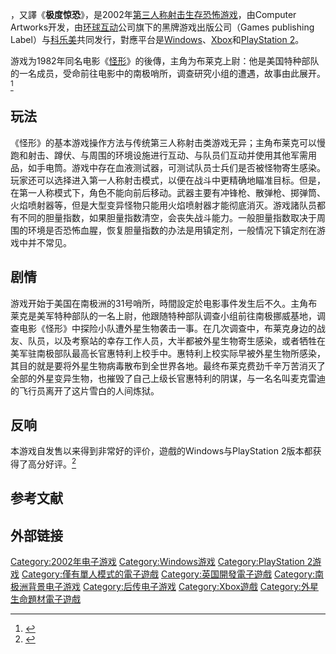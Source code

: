 {{Refimprove|time=2021-01-23T15:42:59+00:00}}
{{NoteTA
| G1 = Games
| 1 = zh-cn:怪形; zh-hk:怪形; zh-tw:突變第三型;
}}{{For|1982年美国科幻恐怖片|怪形}}{{vgname|怪形|en=The Thing|cn=怪形|hk=cn|tw=突變第三型|aka-cn=突变怪物}}，又譯《'''极度惊恐'''》，是2002年[[第三人称射击|第三人称射击]][[生存恐怖游戏|生存恐怖游戏]]，由Computer Artworks开发，由[[环球互动|环球互动]]公司旗下的黑牌游戏出版公司（Games publishing Label）与[[科乐美|科乐美]]共同发行，對應平台是[[Windows|Windows]]、[[Xbox_(游戏机)|Xbox]]和[[PlayStation_2|PlayStation 2]]。

游戏为1982年同名电影《[[怪形|怪形]]》的後傳，主角为布莱克上尉：他是美国特种部队的一名成员，受命前往电影中的南极哨所，调查研究小组的遭遇，故事由此展开。<ref>{{cite news |title=The ThingReview - another latey from Vivendi, but does this one disappoint too?” |url=https://www.eurogamer.net/articles/r_thething |accessdate=2013-10-29 |agency=EUROGAMER |date=2013-10-29 |archive-date=2021-01-28 |archive-url=https://web.archive.org/web/20210128081218/https://www.eurogamer.net/articles/r_thething |dead-url=no }}</ref>

== 玩法 ==

《怪形》的基本游戏操作方法与传统第三人称射击类游戏无异；主角布莱克可以慢跑和射击、蹲伏、与周围的环境设施进行互动、与队员们互动并使用其他军需用品，如手电筒。游戏中存在血液测试器，可测试队员士兵们是否被怪物寄生感染。玩家还可以选择进入第一人称射击模式，以便在战斗中更精确地瞄准目标。但是，在第一人称模式下，角色不能向前后移动。武器主要有冲锋枪、散弹枪、掷弹筒、火焰喷射器等，但是大型变异怪物只能用火焰喷射器才能彻底消灭。游戏諸队员都有不同的胆量指数，如果胆量指数清空，会丧失战斗能力。一般胆量指数取决于周围的环境是否恐怖血腥，恢复胆量指数的办法是用镇定剂，一般情况下镇定剂在游戏中并不常见。

== 剧情 ==

游戏开始于美国在南极洲的31号哨所，時間設定於电影事件发生后不久。主角布莱克是美军特种部队的一名上尉，他跟随特种部队调查小组前往南极挪威基地，调查电影《怪形》中探险小队遭外星生物袭击一事。在几次调查中，布莱克身边的战友、队员，以及考察站的幸存工作人员，大半都被外星生物寄生感染，或者牺牲在美军驻南极部队最高长官惠特利上校手中。惠特利上校实际早被外星生物所感染，其目的就是要将外星生物病毒散布到全世界各地。最终布莱克费劲千辛万苦消灭了全部的外星变异生物，也摧毁了自己上级长官惠特利的阴谋，与一名名叫麦克雷迪的飞行员离开了这片雪白的人间炼狱。

== 反响 ==

本游戏自发售以来得到非常好的评价，遊戲的Windows与PlayStation 2版本都获得了高分好评。<ref>{{cite news |title=A Very Small Thingthe classic horror film of the '50s will be moving to the Game Boy Color and Advance. ” |url=https://www.ign.com/articles/2000/09/22/a-very-small-thing |accessdate=2013-10-29 |agency=IGN |date=2013-10-29 |archive-date=2021-01-28 |archive-url=https://web.archive.org/web/20210128234849/https://www.ign.com/articles/2000/09/22/a-very-small-thing |dead-url=no }}</ref>

==参考文献==
{{reflist}}

==外部链接==

{{John W. Campbell's The Thing}}

{{DEFAULTSORT:The Thing}}
[[Category:2002年电子游戏|Category:2002年电子游戏]]
[[Category:Windows游戏|Category:Windows游戏]]
[[Category:PlayStation_2游戏|Category:PlayStation 2游戏]]
[[Category:僅有單人模式的電子遊戲|Category:僅有單人模式的電子遊戲]]
[[Category:英国開發電子遊戲|Category:英国開發電子遊戲]]
[[Category:南极洲背景电子游戏|Category:南极洲背景电子游戏]]
[[Category:后传电子游戏|Category:后传电子游戏]]
[[Category:Xbox遊戲|Category:Xbox遊戲]]
[[Category:外星生命題材電子遊戲|Category:外星生命題材電子遊戲]]